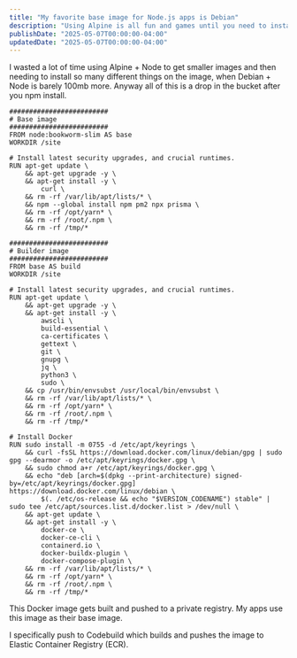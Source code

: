 ```yaml
---
title: "My favorite base image for Node.js apps is Debian"
description: "Using Alpine is all fun and games until you need to install something for which there is no prebuilt musl package, and now you need to install the entire universe & build it from source."
publishDate: "2025-05-07T00:00:00-04:00"
updatedDate: "2025-05-07T00:00:00-04:00"
---
```


I wasted a lot of time using Alpine + Node to get smaller images and then needing to install so many different things on the image, when Debian + Node is barely 100mb more. Anyway all of this is a drop in the bucket after you npm install.

```plaintext:Dockerfile showLineNumbers
#########################
# Base image
#########################
FROM node:bookworm-slim AS base
WORKDIR /site

# Install latest security upgrades, and crucial runtimes.
RUN apt-get update \
    && apt-get upgrade -y \
    && apt-get install -y \
        curl \
    && rm -rf /var/lib/apt/lists/* \
    && npm --global install npm pm2 npx prisma \
    && rm -rf /opt/yarn* \
    && rm -rf /root/.npm \
    && rm -rf /tmp/*

#########################
# Builder image
#########################
FROM base AS build
WORKDIR /site

# Install latest security upgrades, and crucial runtimes.
RUN apt-get update \
    && apt-get upgrade -y \
    && apt-get install -y \
        awscli \
        build-essential \
        ca-certificates \
        gettext \
        git \
        gnupg \
        jq \
        python3 \
        sudo \
    && cp /usr/bin/envsubst /usr/local/bin/envsubst \
    && rm -rf /var/lib/apt/lists/* \
    && rm -rf /opt/yarn* \
    && rm -rf /root/.npm \
    && rm -rf /tmp/*

# Install Docker
RUN sudo install -m 0755 -d /etc/apt/keyrings \
    && curl -fsSL https://download.docker.com/linux/debian/gpg | sudo gpg --dearmor -o /etc/apt/keyrings/docker.gpg \
    && sudo chmod a+r /etc/apt/keyrings/docker.gpg \
    && echo "deb [arch=$(dpkg --print-architecture) signed-by=/etc/apt/keyrings/docker.gpg] https://download.docker.com/linux/debian \
        $(. /etc/os-release && echo "$VERSION_CODENAME") stable" | sudo tee /etc/apt/sources.list.d/docker.list > /dev/null \
    && apt-get update \
    && apt-get install -y \
        docker-ce \
        docker-ce-cli \
        containerd.io \
        docker-buildx-plugin \
        docker-compose-plugin \
    && rm -rf /var/lib/apt/lists/* \
    && rm -rf /opt/yarn* \
    && rm -rf /root/.npm \
    && rm -rf /tmp/*
```

This Docker image gets built and pushed to a private registry. My apps use this image as their base image.

I specifically push to Codebuild which builds and pushes the image to Elastic Container Registry (ECR).
